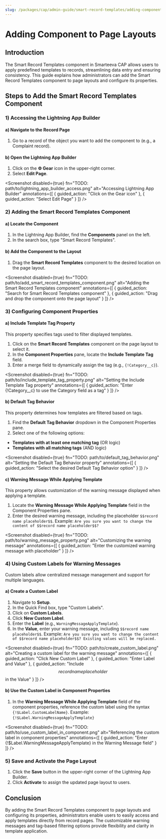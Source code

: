 ```yaml
---
slug: /packages/cap/admin-guide/smart-record-templates/adding-component-to-layouts
---
```



# Adding Component to Page Layouts

## Introduction

The Smart Record Templates component in Smarteeva CAP allows users to apply predefined templates to records, streamlining data entry and ensuring consistency. This guide explains how administrators can add the Smart Record Templates component to page layouts and configure its properties.

## Steps to Add the Smart Record Templates Component

### 1) Accessing the Lightning App Builder

#### a) Navigate to the Record Page

1. Go to a record of the object you want to add the component to (e.g., a Complaint record).

#### b) Open the Lightning App Builder

1. Click on the **⚙️ Gear** icon in the upper-right corner.
2. Select **Edit Page**.

<Screenshot
  disabled={true}
  fn="TODO: path/to/lightning_app_builder_access.png"
  alt="Accessing Lightning App Builder"
  annotations={[
    { guided_action: "Click on the Gear icon" },
    { guided_action: "Select Edit Page" }
  ]}
/>



### 2) Adding the Smart Record Templates Component

#### a) Locate the Component

1. In the Lightning App Builder, find the **Components** panel on the left.
2. In the search box, type "Smart Record Templates".

#### b) Add the Component to the Layout

1. Drag the **Smart Record Templates** component to the desired location on the page layout.

<Screenshot
  disabled={true}
  fn="TODO: path/to/add_smart_record_templates_component.png"
  alt="Adding the Smart Record Templates component"
  annotations={[
    { guided_action: "Search for Smart Record Templates component" },
    { guided_action: "Drag and drop the component onto the page layout" }
  ]}
/>



### 3) Configuring Component Properties

#### a) Include Template Tag Property

This property specifies tags used to filter displayed templates.

1. Click on the **Smart Record Templates** component on the page layout to select it.
2. In the **Component Properties** pane, locate the **Include Template Tag** field.
3. Enter a merge field to dynamically assign the tag (e.g., `{!Category__c}`).

<Screenshot
  disabled={true}
  fn="TODO: path/to/include_template_tag_property.png"
  alt="Setting the Include Template Tag property"
  annotations={[
    { guided_action: "Enter {!Category__c} to use the Category field as a tag" }
  ]}
/>



#### b) Default Tag Behavior

This property determines how templates are filtered based on tags.

1. Find the **Default Tag Behavior** dropdown in the Component Properties pane.
2. Select one of the following options:
- **Templates with at least one matching tag** (OR logic)
- **Templates with all matching tags** (AND logic)

<Screenshot
  disabled={true}
  fn="TODO: path/to/default_tag_behavior.png"
  alt="Setting the Default Tag Behavior property"
  annotations={[
    { guided_action: "Select the desired Default Tag Behavior option" }
  ]}
/>



#### c) Warning Message While Applying Template

This property allows customization of the warning message displayed when applying a template.

1. Locate the **Warning Message While Applying Template** field in the Component Properties pane.
2. Enter the desired warning message, including the placeholder `$$record name placeholder$$`.
Example: `Are you sure you want to change the content of $$record name placeholder$$?`

<Screenshot
  disabled={true}
  fn="TODO: path/to/warning_message_property.png"
  alt="Customizing the warning message"
  annotations={[
    { guided_action: "Enter the customized warning message with placeholder" }
  ]}
/>



### 4) Using Custom Labels for Warning Messages

Custom labels allow centralized message management and support for multiple languages.

#### a) Create a Custom Label

1. Navigate to **Setup**.
2. In the Quick Find box, type "Custom Labels".
3. Click on **Custom Labels**.
4. Click **New Custom Label**.
5. Enter the **Label** (e.g., `WarningMessageApplyTemplate`).
6. In the **Value**, enter your warning message, including `$$record name placeholder$$`.
Example: `Are you sure you want to change the content of $$record name placeholder$$? Existing values will be replaced.`

<Screenshot
  disabled={true}
  fn="TODO: path/to/create_custom_label.png"
  alt="Creating a custom label for the warning message"
  annotations={[
    { guided_action: "Click New Custom Label" },
    { guided_action: "Enter Label and Value" },
    { guided_action: "Include $$record name placeholder$$ in the Value" }
  ]}
/>



#### b) Use the Custom Label in Component Properties

1. In the **Warning Message While Applying Template** field of the component properties, reference the custom label using the syntax `{!$Label.CustomLabelName}`.
Example: `{!$Label.WarningMessageApplyTemplate}`

<Screenshot
  disabled={true}
  fn="TODO: path/to/use_custom_label_in_component.png"
  alt="Referencing the custom label in component properties"
  annotations={[
    { guided_action: "Enter {!$Label.WarningMessageApplyTemplate} in the Warning Message field" }
  ]}
/>



### 5) Save and Activate the Page Layout

1. Click the **Save** button in the upper-right corner of the Lightning App Builder.
2. Click **Activate** to assign the updated page layout to users.



## Conclusion

By adding the Smart Record Templates component to page layouts and configuring its properties, administrators enable users to easily access and apply templates directly from record pages. The customizable warning messages and tag-based filtering options provide flexibility and clarity in template application.
